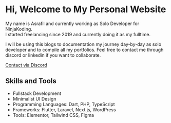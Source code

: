 # Hi, Welcome to My Personal Website
 
My name is Asrafil and currently working as Solo Developer for NinjaKoding.  
I started freelancing since 2019 and currently doing it as my fulltime.  
  
I will be using this blogs to documentation my journey day-by-day as solo developer and to compile all my portfolios.
Feel free to contact me through discord or linkedin if you want to collaborate.

[Contact via Discord](about.mdx)


## Skills and Tools

- Fullstack Development
- Minimalist UI Design
- Programming Languages: Dart, PHP, TypeScript
- Frameworks: Flutter, Laravel, Next.js, WordPress
- Tools: Elementor, Tailwind CSS, Figma
